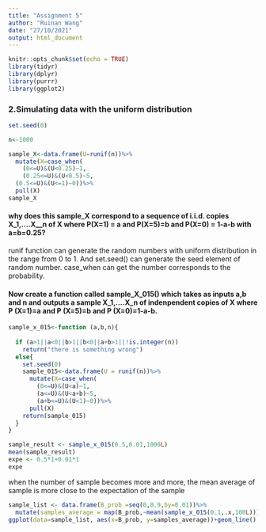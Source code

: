 ```yaml
---
title: "Assignment 5"
author: "Ruinan Wang"
date: "27/10/2021"
output: html_document
---
```


```r
knitr::opts_chunk$set(echo = TRUE)
library(tidyr)
library(dplyr)
library(purrr)
library(ggplot2)
```


### 2.Simulating data with the uniform distribution
```r
set.seed(0)

n<-1000

sample_X<-data.frame(U=runif(n))%>%
  mutate(X=case_when(
    (0<=U)&(U<0.25)~1,
    (0.25<=U)&(U<0.5)~5,
  (0.5<=U)&(U<=1)~0))%>%
  pull(X)
sample_X
```

#### why does this sample_X correspond to a sequence of i.i.d. copies X_1,....X__n of X where P(X=1) = a and P(X=5)=b and P(X=0) = 1-a-b with a=b=0.25?   
  runif function can generate the random numbers with uniform distribution in the range from 0 to 1. And set.seed() can generate the seed element of random number. case_when can get the number corresponds to the probability.
  

#### Now create a function called sample_X_015() which takes as inputs a,b and n and outputs a sample X_1,....X_n of indenpendent copies of X where P (X=1)=a and P (X=5)=b and P (X=0)=1-a-b.

```r
sample_x_015<-function (a,b,n){
  
  if (a>1||a<0||b>1||b<0||a+b>1||!is.integer(n))
    return("there is something wrong")
  else{
    set.seed(0)
    sample_015<-data.frame(U = runif(n))%>%
      mutate(X=case_when(
        (0<=U)&(U<a)~1,
        (a<=U)&(U<a+b)~5,
        (a+b<=U)&(U<1)~0))%>%
      pull(X)
    return(sample_015)
  }
}

sample_result <- sample_x_015(0.5,0.01,1000L)
mean(sample_result)
expe <- 0.5*1+0.01*1
expe
```

when the number of sample becomes more and more, the mean average of sample is more close to the expectation of the sample



```r
sample_list <- data.frame(B_prob =seq(0,0.9,by=0.01))%>%
  mutate(samples_average = map(B_prob,~mean(sample_x_015(0.1,.x,100L))))
ggplot(data=sample_list, aes(x=B_prob, y=samples_average))+geom_line()

```